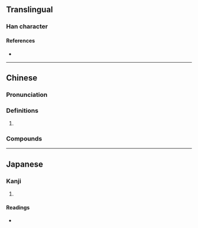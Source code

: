 {{character info/new}}
==Translingual==

===Han character===
{{Han char|rn=75|rad=木|as=13|sn=17|four=72904|canj=NMD,XNMD|ids=⿱⿰[[阜|⻖]]⿳[[⺤]][[工]][[彐]][[木]]}}

====References====
* {{Han ref|kx=0556.040|dkj=15636|dj=0945.240|hdz=21297.020|uh=6A83|ud=27267|bh=ED41|bd=60737}}

----

==Chinese==
{{zh-forms|alt=櫽,檼}}

===Pronunciation===
{{zh-pron
|m=yǐn
|c=jan2
|cat=
}}

===Definitions===
{{zh-hanzi}}

# {{rfdef|zh}}

===Compounds===
{{zh-der|檃栝}}

----

==Japanese==

===Kanji===
{{ja-kanji|grade=|rs=木13}}

# {{defn|lang=ja|sort=木13}}

====Readings====
* {{ja-readings|on=[[いん]] (in), [[おん]] (on)|kun=[[ためぎ]] (tamegi)}}